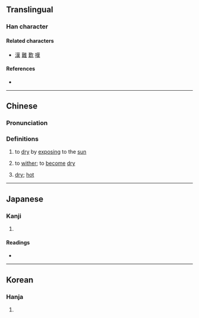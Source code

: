 {{also|堇}}
{{character info}}
==Translingual==

===Han character===
{{Han char|rn=72|rad=日|as=11|sn=15|four=64034|canj=ATLO|ids=⿰日𦰩}}

====Related characters====
* [[漢]] [[難]] [[歎]] [[嘆]]

====References====
* {{Han ref|kx=0499.310|dkj=14138|dj=0869.010|hdz=21532.120|uh=66B5|ud=26293|bh=E5C3|bd=58819}}

----

==Chinese==
{{zh-forms}}

===Pronunciation===
{{zh-pron
|m=hàn
|m-s=
|dg=
|c=hon2,hon3
|c-t=
|g=
|h=pfs=
|j=
|mb=
|md=
|mn=
|mn-t=
|w=
|x=
|mc=y
|oc=y
|cat=a,v
}}

===Definitions===
{{zh-hanzi}}

# {{lb|zh|literary}} to [[dry]] by [[exposing]] to the [[sun]]
# {{lb|zh|literary}} to [[wither]]; to [[become]] [[dry]]
# {{lb|zh|literary}} [[dry]]; [[hot]]

----

==Japanese==

===Kanji===
{{ja-kanji|grade=|rs=日11}}

# {{rfdef|ja|sort=日11}}

====Readings====
* {{ja-readings|on=[[かん]] (kan)|kun=[[かわかす]] (kawakasu)}}

----

==Korean==

===Hanja===
{{ko-hanja|hangeul=한|eumhun=|rv=han|mr=han|y=han}}

# {{rfdef|ko|sort=日11}}